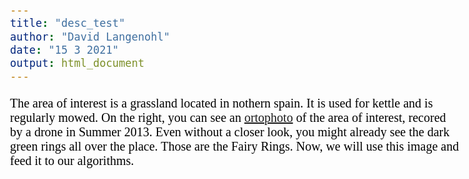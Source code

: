 ```yaml
---
title: "desc_test"
author: "David Langenohl"
date: "15 3 2021"
output: html_document
---
```


<style type="text/css">

body{ /* Normal  */
      font-size: 20px;
      font-family: "Times New Roman", Times, serif;
      color: Black;
  }
  
</style>

The area of interest is a grassland located in nothern spain. It is used for kettle and is regularly mowed. On the right, you can see an <a href="https://en.wikipedia.org/wiki/Orthophoto" target="_blank">ortophoto</a> of the area of interest, recored by a drone in Summer 2013. Even without a closer look, you might already see the dark green rings all over the place. Those are the Fairy Rings. 
Now, we will use this image and feed it to our algorithms.

